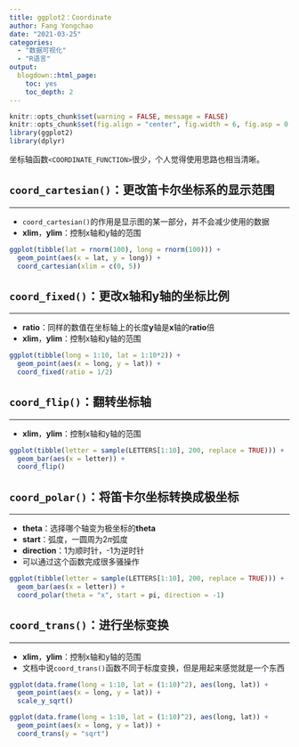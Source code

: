 ```yaml
---
title: ggplot2：Coordinate
author: Fang Yongchao
date: "2021-03-25"
categories:
  - "数据可视化"
  - "R语言"
output:
  blogdown::html_page:
    toc: yes
    toc_depth: 2
---
```


```r
knitr::opts_chunk$set(warning = FALSE, message = FALSE)
knitr::opts_chunk$set(fig.align = "center", fig.width = 6, fig.asp = 0.7)
library(ggplot2)
library(dplyr)
```

坐标轴函数`<COORDINATE_FUNCTION>`很少，个人觉得使用思路也相当清晰。

## `coord_cartesian()`：更改笛卡尔坐标系的显示范围

--------------------------------

- `coord_cartesian()`的作用是显示图的某一部分，并不会减少使用的数据
- **xlim**，**ylim**：控制x轴和y轴的范围

```r
ggplot(tibble(lat = rnorm(100), long = rnorm(100))) + 
  geom_point(aes(x = lat, y = long)) +
  coord_cartesian(xlim = c(0, 5))
```

## `coord_fixed()`：更改x轴和y轴的坐标比例

--------------------------------

- **ratio**：同样的数值在坐标轴上的长度**y**轴是**x**轴的**ratio**倍
- **xlim**，**ylim**：控制x轴和y轴的范围

```r
ggplot(tibble(long = 1:10, lat = 1:10*2)) +
  geom_point(aes(x = long, y = lat)) +
  coord_fixed(ratio = 1/2)
```

## `coord_flip()`：翻转坐标轴

--------------------------------

- **xlim**，**ylim**：控制x轴和y轴的范围

```r
ggplot(tibble(letter = sample(LETTERS[1:10], 200, replace = TRUE))) +
  geom_bar(aes(x = letter)) +
  coord_flip()
```

## `coord_polar()`：将笛卡尔坐标转换成极坐标

--------------------------------

- **theta**：选择哪个轴变为极坐标的**theta**
- **start**：弧度，一圆周为$2\pi$弧度
- **direction**：1为顺时针，-1为逆时针
- 可以通过这个函数完成很多骚操作

```r
ggplot(tibble(letter = sample(LETTERS[1:10], 200, replace = TRUE))) +
  geom_bar(aes(x = letter)) +
  coord_polar(theta = "x", start = pi, direction = -1)
```

## `coord_trans()`：进行坐标变换

--------------------------------

- **xlim**，**ylim**：控制x轴和y轴的范围
- 文档中说`coord_trans()`函数不同于标度变换，但是用起来感觉就是一个东西

```r
ggplot(data.frame(long = 1:10, lat = (1:10)^2), aes(long, lat)) + 
  geom_point(aes(x = long, y = lat)) +
  scale_y_sqrt()
```

```r
ggplot(data.frame(long = 1:10, lat = (1:10)^2), aes(long, lat)) + 
  geom_point(aes(x = long, y = lat)) +
  coord_trans(y = "sqrt")
```
